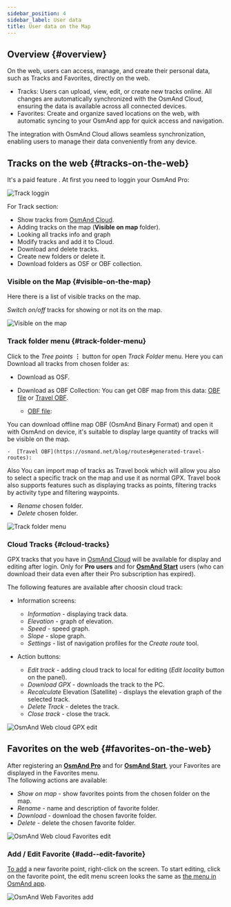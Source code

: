 ```yaml
---
sidebar_position: 4
sidebar_label: User data
title: User data on the Map
---
```



<InfoIncompleteArticle/>

## Overview {#overview}

On the web, users can access, manage, and create their personal data, such as Tracks and Favorites, directly on the web.

- Tracks: Users can upload, view, edit, or create new tracks online. All changes are automatically synchronized with the OsmAnd Cloud, ensuring the data is available across all connected devices.
- Favorites: Create and organize saved locations on the web, with automatic syncing to your OsmAnd app for quick access and navigation.

The integration with OsmAnd Cloud allows seamless synchronization, enabling users to manage their data conveniently from any device.

## Tracks on the web {#tracks-on-the-web}

It's a paid feature <ProFeature/>. At first you need to loggin your OsmAnd Pro:

![Track loggin](@site/static/img/web/track_loggin.png)

For Track section:

- Show tracks from [OsmAnd Cloud](#users-tracks-pro).
- Adding tracks on the map (**Visible on map** folder).
- Looking all tracks info and graph
- Modify tracks and add it to Cloud.
- Download and delete tracks.
- Create new folders or delete it.
- Download folders as OSF or OBF collection.


### Visible on the Map {#visible-on-the-map}

Here there is a list of visible tracks on the map.

_Switch on/off_ tracks for showing or not its on the map.

![Visible on the map](@site/static/img/web/visible.png)


### Track folder menu {#track-folder-menu}

Click to the *Tree points* **⋮** button for open *Track Folder* menu. Here you can Download all tracks from chosen folder as:

 - Download as OSF.
 - Download as OBF Collection:
  You can get OBF map from this data: [OBF file](https://osmand.net/docs/technical/osmand-file-formats/osmand-obf/) or [Travel OBF](https://osmand.net/blog/routes#generated-travel-routes).

    -  [OBF file](https://osmand.net/docs/technical/osmand-file-formats/osmand-obf/):

  You can download offline map OBF (OsmAnd Binary Format) and open it with OsmAnd on device, it's suitable to display large quantity of tracks will be visible on the map.

    -  [Travel OBF](https://osmand.net/blog/routes#generated-travel-routes):

  Also You can import map of tracks as Travel book which will allow you also to select a specific track on the map and use it as normal GPX. Travel book also supports features such as displaying tracks as points, filtering tracks by activity type and filtering waypoints.

- _Rename_ chosen folder.
- _Delete_ chosen folder.

![Track folder menu](@site/static/img/web/collection.png)


### Cloud Tracks {#cloud-tracks}

GPX tracks that you have in [OsmAnd Cloud](../personal/osmand-cloud.md) will be available for display and editing after login. Only for **Pro users** <ProFeature/> and for [**OsmAnd Start**](../personal/osmand-cloud.md#osmand-start) users (who can download their data even after their Pro subscription has expired).

The following features are available after choosin cloud track:

- Information screens:
  - *Information* - displaying track data.
  - *Elevation* - graph of elevation.
  - *Speed* - speed graph.
  - *Slope* - slope graph.
  - *Settings* - list of navigation profiles for the *Create route* tool.  

- Action buttons:
  - *Edit track* - adding cloud track to local for editing (_Edit locality_ button on the panel).
  - *Download GPX* - downloads the track to the PC.
  - *Recalculate* Elevation (Satellite) - displays the elevation graph of the selected track.
  - *Delete Track* - deletes the track.
  - *Close track* - close the track.

![OsmAnd Web cloud GPX edit](@site/static/img/web/cloud_track.png)



## Favorites on the web {#favorites-on-the-web}

After registering an [**OsmAnd Pro**](../personal/osmand-cloud.md#login) and for [**OsmAnd Start**](../personal/osmand-cloud.md#osmand-start), your Favorites are displayed in the Favorites menu.  
The following actions are available:

- *Show on map* - show favorites points from the chosen folder on the map.
- *Rename* - name and description of favorite folder.
- *Download* - download the chosen favorite folder.
- *Delete* - delete the chosen favorite folder.

![OsmAnd Web cloud Favorites edit](@site/static/img/web/favorites.png)

### Add / Edit Favorite {#add--edit-favorite}

[To add](../personal/favorites.md#edit) a new favorite point, right-click on the screen. To start editing, click on the favorite point, the edit menu screen looks the same as [the menu in OsmAnd app](../personal/favorites.md#create).  

![OsmAnd Web Favorites add](@site/static/img/web/web_favorites_add.png)
